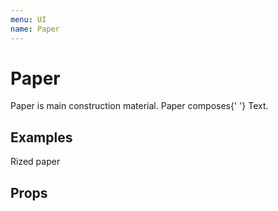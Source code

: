 ```yaml
---
menu: UI
name: Paper
---
```



# Paper

<span>
  Paper is main construction material. Paper composes{' '}
  <Link to="/rkta/packages-ui-src-text-text">Text</Link>.
</span>

## Examples

<Playground>
  <Paper css={{ padding: 8 }} rize={1}>
    Rized paper
  </Paper>
  <Divider />
  <Paper bgColor="primary" size={60} round hardBottom />
  <Paper bgColor="secondary" size={60} round hardTop />
</Playground>

## Props

<Props of={Paper} />
